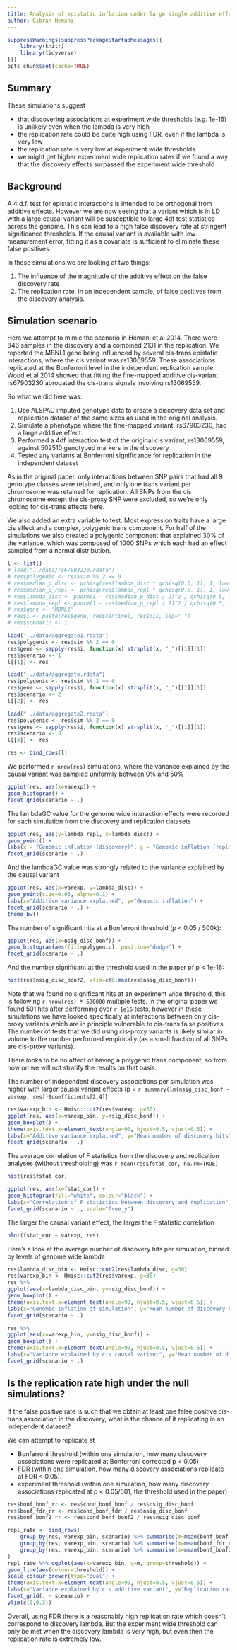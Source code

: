 ```yaml
---
title: Analysis of epistatic inflation under large single additive effects, with a focus on the replication rate
author: Gibran Hemani
---
```


```r
suppressWarnings(suppressPackageStartupMessages({
	library(knitr)
	library(tidyverse)
}))
opts_chunk$set(cache=TRUE)
```

## Summary

These simulations suggest

- that discovering associations at experiment wide thresholds (e.g. 1e-16) is unlikely even when the lambda is very high
- the replication rate could be quite high using FDR, even if the lambda is very low
- the replication rate is very low at experiment wide thresholds
- we might get higher experiment wide replication rates if we found a way that the discovery effects surpassed the experiment wide threshold


## Background

A 4 d.f. test for epistatic interactions is intended to be orthogonal from additive effects. However we are now seeing that a variant which is in LD with a large causal variant will be susceptible to large 4df test statistics across the genome. This can lead to a high false discovery rate at stringent significance thresholds. If the causal variant is available with low measurement error, fitting it as a covariate is sufficient to eliminate these false positives.

In these simulations we are looking at two things:

1. The influence of the magnitude of the additive effect on the false discovery rate
2. The replication rate, in an independent sample, of false positives from the discovery analysis.

## Simulation scenario

Here we attempt to mimic the scenario in Hemani et al 2014. There were 846 samples in the discovery and a combined 2131 in the replication. We reported the MBNL1 gene being influenced by several cis-trans epistatic interactions, where the cis variant was rs13069559. These associations replicated at the Bonferroni level in the independent replication sample. Wood et al 2014 showed that fitting the fine-mapped additive cis-variant rs67903230 abrogated the cis-trans signals involving rs13069559.

So what we did here was:


1. Use ALSPAC imputed genotype data to create a discovery data set and replication dataset of the same sizes as used in the original analysis. 
2. Simulate a phenotype where the fine-mapped variant, rs67903230, had a large additive effect.
3. Performed a 4df interaction test of the original cis variant, rs13069559, against 502510 genotyped markers in the discovery
4. Tested any variants at Bonferroni significance for replication in the independent dataset

As in the original paper, only interactions between SNP pairs that had all 9 genotype classes were retained, and only one trans variant per chromosome was retained for replication. All SNPs from the cis chromosome except the cis-proxy SNP were excluded, so we're only looking for cis-trans effects here.

We also added an extra variable to test. Most expression traits have a large cis effect and a complex, polygenic trans component. For half of the simulations we also created a polygenic component that explained 30% of the variance, which was composed of 1000 SNPs which each had an effect sampled from a normal distribution.

```r
l <- list()
# load("../data/rs67903230.rdata")
# res$polygenic <- res$sim %% 2 == 0
# res$median_p_disc <- pchisq(res$lambda_disc * qchisq(0.5, 1), 1, low=FALSE)
# res$median_p_repl <- pchisq(res$lambda_repl * qchisq(0.5, 1), 1, low=FALSE)
# res$lambda_disc <- pnorm(1 - res$median_p_disc / 2)^2 / qchisq(0.5, 1)
# res$lambda_repl <- pnorm(1 - res$median_p_repl / 2)^2 / qchisq(0.5, 1)
# res$gene <- "MBNL1"
# res$i <- paste(res$gene, res$sentinel, res$cis, sep="_")
# res$scenario <- 1

load("../data/aggregate1.rdata")
res$polygenic <- res$sim %% 2 == 0
res$gene <- sapply(res$i, function(x) strsplit(x, "_")[[1]][1])
res$scenario <- 1
l[[1]] <- res

load("../data/aggregate.rdata")
res$polygenic <- res$sim %% 2 == 0
res$gene <- sapply(res$i, function(x) strsplit(x, "_")[[1]][1])
res$scenario <- 2
l[[2]] <- res

load("../data/aggregate2.rdata")
res$polygenic <- res$sim %% 2 == 0
res$gene <- sapply(res$i, function(x) strsplit(x, "_")[[1]][1])
res$scenario <- 3
l[[3]] <- res

res <- bind_rows(l)

```

We performed `r nrow(res)` simulations, where the variance explained by the causal variant was sampled uniformly between 0% and 50%

```r
ggplot(res, aes(x=varexp)) +
geom_histogram() +
facet_grid(scenario ~ .)
```

The lambdaGC value for the genome wide interaction effects were recorded for each simulation from the discovery and replication datasets


```r
ggplot(res, aes(y=lambda_repl, x=lambda_disc)) +
geom_point() +
labs(x = "Genomic inflation (discovery)", y = "Genomic inflation (replication)") +
facet_grid(scenario ~ .)
```

And the lambdaGC value was strongly related to the variance explained by the causal variant

```r
ggplot(res, aes(x=varexp, y=lambda_disc)) +
geom_point(size=0.03, alpha=0.1) +
labs(x="Additive variance explained", y="Genomic inflation") +
facet_grid(scenario ~ .) +
theme_bw()
```


The number of significant hits at a Bonferroni threshold (p < 0.05 / 500k):


```r
ggplot(res, aes(x=nsig_disc_bonf)) +
geom_histogram(aes(fill=polygenic), position="dodge") +
facet_grid(scenario ~ .)
```

And the number significant at the threshold used in the paper pf p < 1e-16:

```r
hist(res$nsig_disc_bonf2, xlim=c(0,max(res$nsig_disc_bonf)))
```

Note that we found no significant hits at an experiment wide threshold, this is following `r nrow(res) * 500000` multiple tests. In the original paper we found 501 hits after performing over `r 1e15` tests, however in these simulations we have looked specifically at interactions between only cis-proxy variants which are in principle vulnerable to cis-trans false positives. The number of tests that we did using cis-proxy variants is likely similar in volume to the number performed empirically (as a small fraction of all SNPs are cis-proxy variants).

There looks to be no affect of having a polygenic trans component, so from now on we will not stratify the results on that basis.

The number of independent discovery associations per simulation was higher with larger causal variant effects (p = `r summary(lm(nsig_disc_bonf ~ varexp, res))$coefficients[2,4]`)

```r
res$varexp_bin <- Hmisc::cut2(res$varexp, g=30)
ggplot(res, aes(x=varexp_bin, y=nsig_disc_bonf)) +
geom_boxplot() +
theme(axis.text.x=element_text(angle=90, hjust=0.5, vjust=0.5)) +
labs(x="Additive variance explained", y="Mean number of discovery hits") +
facet_grid(scenario ~ .)
```

The average correlation of F statistics from the discovery and replication analyses (without thresholding) was `r mean(res$fstat_cor, na.rm=TRUE)`

```r
hist(res$fstat_cor)
```

```r
ggplot(res, aes(x=fstat_cor)) +
geom_histogram(fill="white", colour="black") +
labs(x="Correlation of F statistics between discovery and replication") +
facet_grid(scenario ~ ., scale="free_y")
```

The larger the causal variant effect, the larger the F statistic correlation

```r
plot(fstat_cor ~ varexp, res)
```

Here's a look at the average number of discovery hits per simulation, binned by levels of genome wide lambda

```r
res$lambda_disc_bin <- Hmisc::cut2(res$lambda_disc, g=30)
res$varexp_bin <- Hmisc::cut2(res$varexp, g=30)
res %>% 
ggplot(aes(x=lambda_disc_bin, y=nsig_disc_bonf)) +
geom_boxplot() +
theme(axis.text.x=element_text(angle=90, hjust=0.5, vjust=0.5)) +
labs(x="Genomic inflation of simulation", y="Mean number of discovery hits") +
facet_grid(scenario ~ .)

res %>% 
ggplot(aes(x=varexp_bin, y=nsig_disc_bonf)) +
geom_boxplot() +
theme(axis.text.x=element_text(angle=90, hjust=0.5, vjust=0.5)) +
labs(x="Variance explained by cis causal variant", y="Mean number of discovery hits") +
facet_grid(scenario ~ .)
```


## Is the replication rate high under the null simulations?

If the false positive rate is such that we obtain at least one false positive cis-trans association in the discovery, what is the chance of it replicating in an independent dataset?

We can attempt to replicate at

* Bonferroni threshold (within one simulation, how many discovery associations were replicated at Bonferroni corrected p < 0.05)
* FDR (within one simulation, how many discovery associations replicate at FDR < 0.05).
* experiment threshold (within one simulation, how many discovery associations replicated at p < 0.05/501, the threshold used in the paper)


```r
res$bonf_bonf_rr <- res$cond_bonf_bonf / res$nsig_disc_bonf
res$bonf_fdr_rr <- res$cond_bonf_fdr / res$nsig_disc_bonf
res$bonf_bonf2_rr <- res$cond_bonf_bonf2 / res$nsig_disc_bonf

repl_rate <- bind_rows(
	group_by(res, varexp_bin, scenario) %>% summarise(m=mean(bonf_bonf_rr, na.rm=T)) %>% mutate(threshold="Bonferroni"),
	group_by(res, varexp_bin, scenario) %>% summarise(m=mean(bonf_fdr_rr, na.rm=T)) %>% mutate(threshold="FDR"),
	group_by(res, varexp_bin, scenario) %>% summarise(m=mean(bonf_bonf2_rr, na.rm=T)) %>% mutate(threshold="Experiment")
)
repl_rate %>% ggplot(aes(x=varexp_bin, y=m, group=threshold)) +
geom_line(aes(colour=threshold)) +
scale_colour_brewer(type="qual") +
theme(axis.text.x=element_text(angle=90, hjust=0.5, vjust=0.5)) +
labs(x="Variance explained by cis additive variant", y="Replication rate") +
facet_grid(. ~ scenario) +
ylim(c(0,0.3))
```

Overall, using FDR there is a reasonably high replication rate which doesn't correspond to discovery lambda. But the experiment wide threshold can only be met when the discovery lambda is very high, but even then the replication rate is extremely low.


